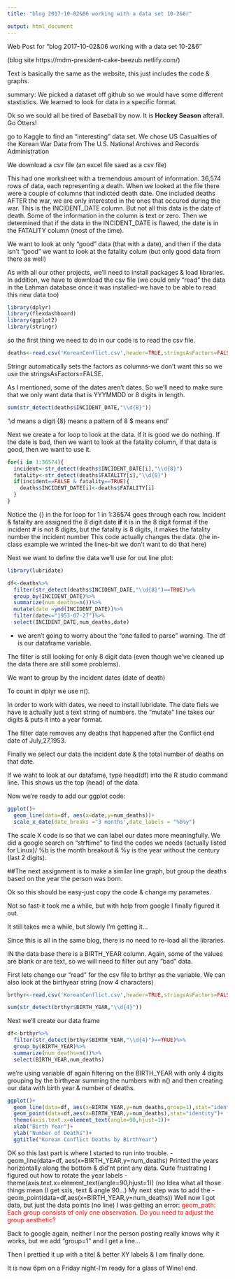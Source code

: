 ```yaml
---
title: "blog 2017-10-02&06 working with a data set 10-2&6r"

output: html_document
---
```


Web Post for "blog 2017-10-02&06 working with a data set 10-2&6"

(blog site https://mdm-president-cake-beezub.netlify.com/)

Text is basically the same as the website, this just includes the code & graphs.

summary: We picked a dataset off github so we would have some different stastistics.  We learned to look for data in a specific format.

Ok so we sould all be tired of Baseball by now.  It is <strong>Hockey Season </strong> afterall.  Go Otters!

go to Kaggle to find an "interesting" data set.  We chose US Casualties of the Korean War Data from The U.S. National Archives and Records Administration

We download a csv file (an excel file saed as a csv file)

This had one worksheet with a tremendous amount of information.
36,574 rows of data, each representing a death.  When we looked at the file there were a couple of columns that indicted death date.  One included deaths AFTER the war, we are only interested in the ones that occured during the war.  This is the INCIDENT_DATE column.  But not all this data is the date of death.  Some of the information in the column is text or zero.  Then we determined that if the data in the INCIDENT_DATE is flawed, the date is in the FATALITY column (most of the time).

We want to look at only "good" data (that with a date), and then if the data isn't "good" we want to look at the fatality colum (but only good data from there as well)

As with all our other projects, we'll need to install packages & load libraries.  In addition, we have to download the csv file (we could only "read" the data in the Lahman database once it was installed-we have to be able to read this new data too)

```r
library(dplyr)
library(flexdashboard)
library(ggplot2) 
library(stringr)
```


so the first thing we need to do in our code is to read the csv file.

```r
deaths<-read.csv('KoreanConflict.csv',header=TRUE,stringsAsFactors=FALSE)
```


Stringr automatically sets the factors as columns-we don't want this so we use the stringsAsFactors=FALSE.

As I mentioned, some of the dates aren't dates.  So we'll need to make sure that we only want data that is YYYMMDD or 8 digits in length.

```r
sum(str_detect(deaths$INCIDENT_DATE,"\\d{8}"))
```

'\\d means a digit   {8} means a pattern of 8   $ means end'

Next we create a for loop to look at the data. If it is good we do nothing. If the date is bad, then we want to look at the fatality column, if that data is good, then we want to use it.

```r
for(i in 1:36574){
  incident<-str_detect(deaths$INCIDENT_DATE[i],"\\d{8}")
  fatality<-str_detect(deaths$FATALITY[i],"\\d{8}")
  if(incident==FALSE & fatality==TRUE){
    deaths$INCIDENT_DATE[i]<-deaths$FATALITY[i]
  }
}
```

Notice the {} in the for loop
for 1 in 1:36574 goes through each row.
Incident & fatality are assigned the 8 digit date <strong> if </strong> it is in the 8 digit format
if the incident # is not 8 digits, but the fatality is 8 digits, 
it makes the fatality number the incident number
This code actually changes the data.
(the in-class example we wrinted the lines-bit we don't want to do that here)

Next we want to define the data we'll use for out line plot:

```r
library(lubridate)
```

```r
df<-deaths%>%
  filter(str_detect(deaths$INCIDENT_DATE,"\\d{8}")==TRUE)%>%
  group_by(INCIDENT_DATE)%>%
  summarize(num_deaths=n())%>%
  mutate(date =ymd(INCIDENT_DATE))%>%
  filter(date<="1953-07-27")%>%
  select(INCIDENT_DATE,num_deaths,date)
```

- we aren't going to worry about the "one failed to parse" warning.
The df is our dataframe variable.

The filter is still looking for only 8 digit data (even though we've cleaned up the data there are still some problems).

We want to group by the incident dates (date of death)

To count in dplyr we use n().

In order to work with dates, we need to install lubridate.  The date fiels we have is actually just a text string of numbers.
the "mutate" line takes our digits & puts it into a year format.

The filter date removes any deaths that happened after the Conflict end date of July,27,1953.

Finally we select our data the incident date & the total number of deaths on that date.

If we waht to look at our datafame, type head(df) into the R studio command line.  This shows us the top (head) of the data.

Now we're ready to add our ggplot code:

```r
ggplot()+
  geom_line(data=df, aes(x=date,y=num_deaths))+
  scale_x_date(date_breaks ='3 months',date_labels = "%b%y")
```

The scale X code is so that we can label our dates more meaningfully.  We did a google search on "strftime" to find the codes we needs (actually listed for Linux)/  %b is the month breakout & %y is the year without the century (last 2 digits).

##The next assignment is to make a similar line graph, but group the deaths based on the year the person was born.

Ok so this should be easy-just copy the code & change my parametes.

Not so fast-it took me a while, but with help from google I finally figured it out.

It still takes me a while, but slowly I'm getting it...

Since this is all in the same blog, there is no need to re-load all the libraries.

IN the data base there is a BIRTH_YEAR column.  Again, some of the values are blank or are text, so we will need to filter out any "bad" data.

First lets change our "read" for the csv file to brthyr as the variable. We can also look at the birthyear string (now 4 characters)

```r
brthyr<-read.csv('KoreanConflict.csv',header=TRUE,stringsAsFactors=FALSE)

sum(str_detect(brthyr$BIRTH_YEAR,"\\d{4}"))

```

Next we'll create our data frame

```r
df<-brthyr%>%
  filter(str_detect(brthyr$BIRTH_YEAR,"\\d{4}")==TRUE)%>%
  group_by(BIRTH_YEAR)%>%
  summarize(num_deaths=n())%>%
  select(BIRTH_YEAR,num_deaths)
```

we're using variable df again
filtering on the BIRTH_YEAR with only 4 digits
grouping by the birthyear
summing the numbers with n()
and then creating our data with birth year & number of deaths.


```r
ggplot()+
  geom_line(data=df, aes(x=BIRTH_YEAR,y=num_deaths,group=1),stat="identity")+
  geom_point(data=df,aes(x=BIRTH_YEAR,y=num_deaths),stat="identity")+
  theme(axis.text.x=element_text(angle=90,hjust=1))+
  xlab("Birth Year")+
  ylab("Number of Deaths")+
  ggtitle("Korean Conflict Deaths by BirthYear")
```

OK so this last part is where I started to run into trouble.
- geom_line(data=df, aes(x=BIRTH_YEAR,y=num_deaths)
Printed the years horizontally along the bottom & did'nt print any data.  Quite frustrating
I figured out how to rotate the year labels
- theme(axis.text.x=element_text(angle=90,hjust=1))
(no Idea what all those things mean (I get sxis, text & angle 90...)
My next step was to add the 
- geom_point(data=df,aes(x=BIRTH_YEAR,y=num_deaths))
Well now I got data, but just the data points (no line)
I was getting an error:
<font color=red> geom_path: Each group consists of only one observation. Do you need to adjust the group aesthetic?</font>

Back to google again, neither I nor the person posting really knows why it works, but we add "group=1" and I get a line...

Then I prettied it up with a titel & better XY labels & I am finally done.

It is now 6pm on a Friday night-I'm ready for a glass of Wine!
end.
